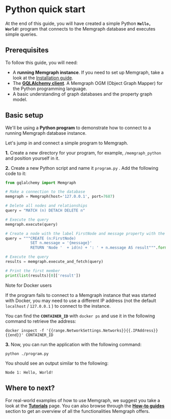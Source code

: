 
# Python quick start

At the end of this guide, you will have created a simple Python **`Hello,
World!`** program that connects to the Memgraph database and executes simple
queries.

## Prerequisites

To follow this guide, you will need:

- A **running Memgraph instance**. If you need to set up Memgraph, take a look
  at the [Installation guide](/installation/overview.mdx).
- The [**GQLAlchemy client**](https://github.com/memgraph/gqlalchemy). A
  Memgraph OGM (Object Graph Mapper) for the Python programming language.
- A basic understanding of graph databases and the property graph model.

## Basic setup

We'll be using a **Python program** to demonstrate how to connect to a running
Memgraph database instance.<br />

Let's jump in and connect a simple program to Memgraph.

**1.** Create a new directory for your program, for example, `/memgraph_python`
and position yourself in it.<br /> 

**2.** Create a new Python script and name it `program.py` . Add the following
code to it:

```python
from gqlalchemy import Memgraph

# Make a connection to the database
memgraph = Memgraph(host='127.0.0.1', port=7687)

# Delete all nodes and relationships
query = "MATCH (n) DETACH DELETE n"

# Execute the query
memgraph.execute(query)

# Create a node with the label FirstNode and message property with the value "Hello, World!"
query = """CREATE (n:FirstNode)
           SET n.message = '{message}'
           RETURN 'Node '  + id(n) + ': ' + n.message AS result""".format(message="Hello, World!")

# Execute the query
results = memgraph.execute_and_fetch(query)

# Print the first member
print(list(results)[0]['result'])
```

<Callout type="info"> Note for Docker users

If the program fails to connect to a Memgraph instance that was started with
Docker, you may need to use a different IP address (not the default `localhost`
/ `127.0.0.1` ) to connect to the instance.

You can find the **`CONTAINER_ID`** with `docker ps` and use it in the following
command to retrieve the address:

```
docker inspect -f '{{range.NetworkSettings.Networks}}{{.IPAddress}}{{end}}' CONTAINER_ID
```

</Callout>

**3.** Now, you can run the application with the following command:

```
python ./program.py
```

You should see an output similar to the following:

```
Node 1: Hello, World!
```

## Where to next?

For real-world examples of how to use Memgraph, we suggest you take a look at
the **[Tutorials](/tutorials/overview.md)** page. You can also browse through
the **[How-to guides](/how-to-guides/overview.md)** section to get an overview
of all the functionalities Memgraph offers.
